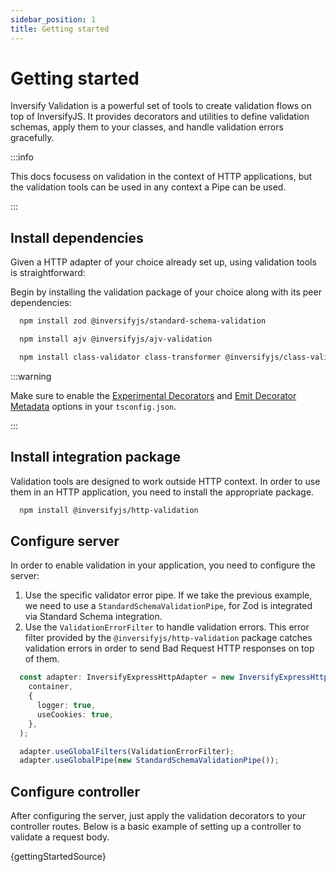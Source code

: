 ```yaml
---
sidebar_position: 1
title: Getting started
---
```


# Getting started

Inversify Validation is a powerful set of tools to create validation flows on top of InversifyJS. It provides decorators and utilities to define validation schemas, apply them to your classes, and handle validation errors gracefully.

:::info

This docs focusess on validation in the context of HTTP applications, but the validation tools can be used in any context a Pipe can be used.

:::

## Install dependencies

Given a HTTP adapter of your choice already set up, using validation tools is straightforward:

Begin by installing the validation package of your choice along with its peer dependencies:

<Tabs>
  <TabItem value="Zod (Standard schema)" label="Zod (Standard schema)">

```bash
  npm install zod @inversifyjs/standard-schema-validation
```

  </TabItem>
  <TabItem value="Ajv" label="Ajv">

```bash
  npm install ajv @inversifyjs/ajv-validation
```

  </TabItem>
  <TabItem value="class-validator" label="class-validator">

```bash
  npm install class-validator class-transformer @inversifyjs/class-validation
```

  </TabItem>
</Tabs>

:::warning

Make sure to enable the [Experimental Decorators](https://www.typescriptlang.org/tsconfig/#experimentalDecorators) and [Emit Decorator Metadata](https://www.typescriptlang.org/tsconfig/#emitDecoratorMetadata) options in your `tsconfig.json`.

:::

## Install integration package

Validation tools are designed to work outside HTTP context. In order to use them in an HTTP application, you need to install the appropriate package.

```bash
  npm install @inversifyjs/http-validation
```

## Configure server

In order to enable validation in your application, you need to configure the server:

1. Use the specific validator error pipe. If we take the previous example, we need to use a `StandardSchemaValidationPipe`, for Zod is integrated via Standard Schema integration.
2. Use the `ValidationErrorFilter` to handle validation errors. This error filter provided by the `@inversifyjs/http-validation` package catches validation errors in order to send Bad Request HTTP responses on top of them.

```ts
  const adapter: InversifyExpressHttpAdapter = new InversifyExpressHttpAdapter(
    container,
    {
      logger: true,
      useCookies: true,
    },
  );

  adapter.useGlobalFilters(ValidationErrorFilter);
  adapter.useGlobalPipe(new StandardSchemaValidationPipe());
```

## Configure controller

After configuring the server, just apply the validation decorators to your controller routes. Below is a basic example of setting up a controller to validate a request body.

<CodeBlock language="typescript">{gettingStartedSource}</CodeBlock>

